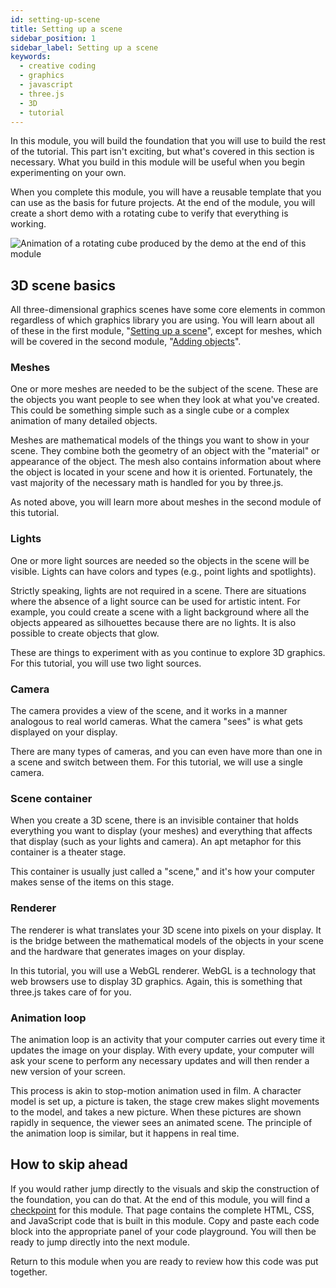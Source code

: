 ```yaml
---
id: setting-up-scene
title: Setting up a scene
sidebar_position: 1
sidebar_label: Setting up a scene
keywords:
  - creative coding
  - graphics
  - javascript
  - three.js
  - 3D
  - tutorial
---
```


In this module, you will build the foundation that you will use to build the rest of the tutorial. This part isn't exciting, but what's covered in this section is necessary. What you build in this module will be useful when you begin experimenting on your own.

When you complete this module, you will have a reusable template that you can use as the basis for future projects. At the end of the module, you will create a short demo with a rotating cube to verify that everything is working.

![Animation of a rotating cube produced by the demo at the end of this module](assets/scene-setup-demo.gif "This module's demo")

## 3D scene basics

All three-dimensional graphics scenes have some core elements in common regardless of which graphics library you are using. You will learn about all of these in the first module, "[Setting up a scene](./../scene-setup/)", except for meshes, which will be covered in the second module, "[Adding objects](./../adding-objects/)".

### Meshes

One or more meshes are needed to be the subject of the scene. These are the objects you want people to see when they look at what you've created. This could be something simple such as a single cube or a complex animation of many detailed objects.

Meshes are mathematical models of the things you want to show in your scene. They combine both the geometry of an object with the "material" or appearance of the object. The mesh also contains information about where the object is located in your scene and how it is oriented. Fortunately, the vast majority of the necessary math is handled for you by three.js.

As noted above, you will learn more about meshes in the second module of this tutorial.

### Lights

One or more light sources are needed so the objects in the scene will be visible. Lights can have colors and types (e.g., point lights and spotlights).

Strictly speaking, lights are not required in a scene. There are situations where the absence of a light source can be used for artistic intent. For example, you could create a scene with a light background where all the objects appeared as silhouettes because there are no lights. It is also possible to create objects that glow.

These are things to experiment with as you continue to explore 3D graphics. For this tutorial, you will use two light sources.

### Camera

The camera provides a view of the scene, and it works in a manner analogous to real world cameras. What the camera "sees" is what gets displayed on your display.

There are many types of cameras, and you can even have more than one in a scene and switch between them. For this tutorial, we will use a single camera.

### Scene container

When you create a 3D scene, there is an invisible container that holds everything you want to display (your meshes) and everything that affects that display (such as your lights and camera). An apt metaphor for this container is a theater stage.

This container is usually just called a "scene," and it's how your computer makes sense of the items on this stage.

### Renderer

The renderer is what translates your 3D scene into pixels on your display. It is the bridge between the mathematical models of the objects in your scene and the hardware that generates images on your display.

In this tutorial, you will use a WebGL renderer. WebGL is a technology that web browsers use to display 3D graphics. Again, this is something that three.js takes care of for you.

### Animation loop

The animation loop is an activity that your computer carries out every time it updates the image on your display. With every update, your computer will ask your scene to perform any necessary updates and will then render a new version of your screen.

This process is akin to stop-motion animation used in film. A character model is set up, a picture is taken, the stage crew makes slight movements to the model, and takes a new picture. When these pictures are shown rapidly in sequence, the viewer sees an animated scene. The principle of the animation loop is similar, but it happens in real time.

## How to skip ahead

If you would rather jump directly to the visuals and skip the construction of the foundation, you can do that. At the end of this module, you will find a [checkpoint](./checkpoint.mdx) for this module. That page contains the complete HTML, CSS, and JavaScript code that is built in this module. Copy and paste each code block into the appropriate panel of your code playground. You will then be ready to jump directly into the next module.

Return to this module when you are ready to review how this code was put together.
